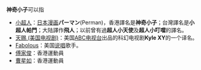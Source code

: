 '''神奇小子'''可以指
* [[小超人|小超人]]：[[日本|日本]][[漫画|漫画]]'''パーマン'''(Perman)，香港譯名是'''神奇小子'''；台灣譯名是'''小超人帕門'''；大陆譯作'''飛人'''；以前曾有過'''超人小天使'''及'''超人小叮噹'''的譯名。
* [[天赐_(美国电视剧)|天赐 (美国电视剧)]]：美国[[ABC电视台|ABC电视台]]出品的科幻电视剧'''Kyle XY'''的一个译名。
* [[神奇小子_(歌手)|Fabolous]]：美国[[说唱|说唱]]歌手。
* [[傅家俊|傅家俊]]：香港運動員
* [[曹星如|曹星如]]：香港運動員
{{disambig|Cat=四字作品消歧义}}